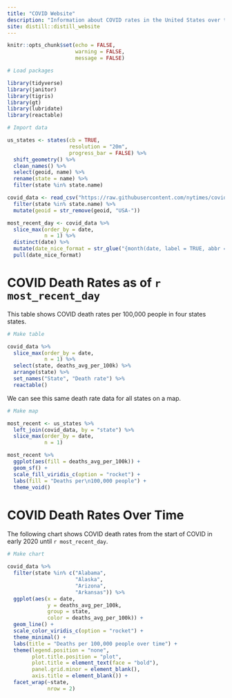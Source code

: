 ```yaml
---
title: "COVID Website"
description: "Information about COVID rates in the United States over time"
site: distill::distill_website
---
```


```r
knitr::opts_chunk$set(echo = FALSE,
                      warning = FALSE,
                      message = FALSE)
```

```r
# Load packages

library(tidyverse)
library(janitor)
library(tigris)
library(gt)
library(lubridate)
library(reactable)
```

```r
# Import data

us_states <- states(cb = TRUE, 
                    resolution = "20m",
                    progress_bar = FALSE) %>%
  shift_geometry() %>% 
  clean_names() %>% 
  select(geoid, name) %>% 
  rename(state = name) %>% 
  filter(state %in% state.name)

covid_data <- read_csv("https://raw.githubusercontent.com/nytimes/covid-19-data/master/rolling-averages/us-states.csv") %>% 
  filter(state %in% state.name) %>% 
  mutate(geoid = str_remove(geoid, "USA-")) 

most_recent_day <- covid_data %>% 
  slice_max(order_by = date,
            n = 1) %>% 
  distinct(date) %>% 
  mutate(date_nice_format = str_glue("{month(date, label = TRUE, abbr = FALSE)} {day(date)}, {year(date)}")) %>% 
  pull(date_nice_format)
```

# COVID Death Rates as of `r most_recent_day`

This table shows COVID death rates per 100,000 people in four states states.

```r
# Make table

covid_data %>% 
  slice_max(order_by = date,
            n = 1) %>%
  select(state, deaths_avg_per_100k) %>% 
  arrange(state) %>% 
  set_names("State", "Death rate") %>% 
  reactable()
```

We can see this same death rate data for all states on a map.

```r
# Make map

most_recent <- us_states %>% 
  left_join(covid_data, by = "state") %>% 
  slice_max(order_by = date,
            n = 1) 

most_recent %>% 
  ggplot(aes(fill = deaths_avg_per_100k)) +
  geom_sf() +
  scale_fill_viridis_c(option = "rocket") +
  labs(fill = "Deaths per\n100,000 people") +
  theme_void()
```

# COVID Death Rates Over Time

The following chart shows COVID death rates from the start of COVID in early 2020 until `r most_recent_day`.

```r
# Make chart

covid_data %>% 
  filter(state %in% c("Alabama",
                      "Alaska",
                      "Arizona",
                      "Arkansas")) %>% 
  ggplot(aes(x = date,
             y = deaths_avg_per_100k,
             group = state,
             color = deaths_avg_per_100k)) +
  geom_line() +
  scale_color_viridis_c(option = "rocket") +
  theme_minimal() +
  labs(title = "Deaths per 100,000 people over time") +
  theme(legend.position = "none",
        plot.title.position = "plot",
        plot.title = element_text(face = "bold"),
        panel.grid.minor = element_blank(),
        axis.title = element_blank()) +
  facet_wrap(~state,
             nrow = 2)
```
